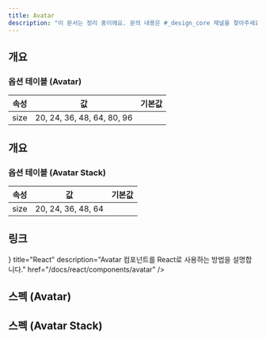 ```yaml
---
title: Avatar
description: "이 문서는 정리 중이에요. 문의 내용은 #_design_core 채널을 찾아주세요."
---
```


<SanityGuideline title="Avatar" />

## 개요

### 옵션 테이블 (Avatar)

| 속성 | 값                         | 기본값 |
| ---- | -------------------------- | ------ |
| size | 20, 24, 36, 48, 64, 80, 96 |        |

## 개요

### 옵션 테이블 (Avatar Stack)

| 속성 | 값                 | 기본값 |
| ---- | ------------------ | ------ |
| size | 20, 24, 36, 48, 64 |        |

## 링크

<Cards>
  <Card
    icon={<AtomIcon />}
    title="React"
    description="Avatar 컴포넌트를 React로 사용하는 방법을 설명합니다."
    href="/docs/react/components/avatar"
  />
</Cards>

## 스펙 (Avatar)

<ComponentSpecBlock id="avatar" />

## 스펙 (Avatar Stack)

<ComponentSpecBlock id="avatar-stack" />
